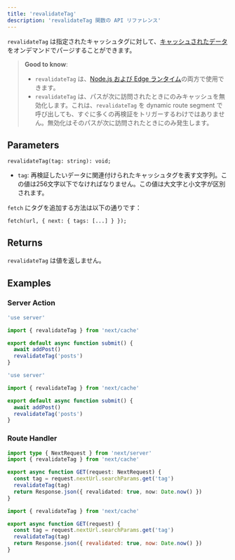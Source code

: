 ```yaml
---
title: 'revalidateTag'
description: 'revalidateTag 関数の API リファレンス'
---
```


`revalidateTag` は指定されたキャッシュタグに対して、[キャッシュされたデータ](/docs/app/building-your-application/caching)をオンデマンドでパージすることができます。

> **Good to know**:
>
> - `revalidateTag` は、[Node.js および Edge ランタイム](/docs/app/building-your-application/rendering/edge-and-nodejs-runtimes)の両方で使用できます。
> - `revalidateTag` は、パスが次に訪問されたときにのみキャッシュを無効化します。これは、`revalidateTag` を dynamic route segment で呼び出しても、すぐに多くの再検証をトリガーするわけではありません。無効化はそのパスが次に訪問されたときにのみ発生します。

## Parameters

```tsx
revalidateTag(tag: string): void;
```

- `tag`: 再検証したいデータに関連付けられたキャッシュタグを表す文字列。この値は256文字以下でなければなりません。この値は大文字と小文字が区別されます。

`fetch` にタグを追加する方法は以下の通りです：

```tsx
fetch(url, { next: { tags: [...] } });
```

## Returns

`revalidateTag` は値を返しません。

## Examples

### Server Action

<Tabs>
<TabItem value="ts" label="TypeScript">

```ts title="app/actions.ts" switcher
'use server'

import { revalidateTag } from 'next/cache'

export default async function submit() {
  await addPost()
  revalidateTag('posts')
}
```
</TabItem>
<TabItem value="js" label="JavaScript">

```js title="app/actions.js" switcher
'use server'

import { revalidateTag } from 'next/cache'

export default async function submit() {
  await addPost()
  revalidateTag('posts')
}
```
</TabItem>
</Tabs>


### Route Handler

<Tabs>
<TabItem value="ts" label="TypeScript">

```ts title="app/api/revalidate/route.ts" switcher
import type { NextRequest } from 'next/server'
import { revalidateTag } from 'next/cache'

export async function GET(request: NextRequest) {
  const tag = request.nextUrl.searchParams.get('tag')
  revalidateTag(tag)
  return Response.json({ revalidated: true, now: Date.now() })
}
```
</TabItem>
<TabItem value="js" label="JavaScript">

```js title="app/api/revalidate/route.js" switcher
import { revalidateTag } from 'next/cache'

export async function GET(request) {
  const tag = request.nextUrl.searchParams.get('tag')
  revalidateTag(tag)
  return Response.json({ revalidated: true, now: Date.now() })
}
```
</TabItem>
</Tabs>
